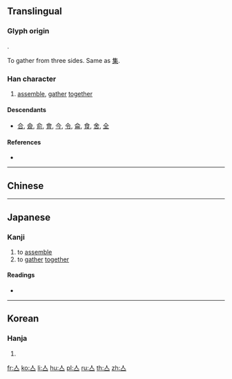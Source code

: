 {{character info/new}}
{{also|스}}
==Translingual==

===Glyph origin===
{{Han etym}}
{{Han compound|入|一|ls=ic}}.

To gather from three sides. Same as [[集]].

===Han character===
{{Han char|rn=9|rad=人|as=01|sn=3|four=|canj=OM,XXXOM|ids=⿱人一}}

# [[assemble]], [[gather]] [[together]]

====Descendants====
* [[合]], [[僉]], [[俞]], [[會]], [[今]], [[令]], [[侖]], [[食]], [[舍]], [[全]]

====References====
* {{Han ref|kx=0091.030|dkj=00345|dj=0192.020|hdz=10102.020|uh=4EBC|ud=20156}}

----

==Chinese==
{{zh-see|集|a}}

----

==Japanese==
{{attention|ja|This entry needs more research}}

===Kanji===
{{ja-kanji|grade=uc|rs=人01}}

# to [[assemble]]
# to [[gather]] [[together]]

====Readings====
* {{ja-readings|on=[[しゅう]] (shū), [[じゅう]] (jū)|kun=[[あつまる]] (atsumaru)}}

----

==Korean==

===Hanja===
{{ko-hanja|hangeul=집|rv=jip|mr=chip}}

# {{defn|lang=ko|sort=人01}}

[[fr:亼]]
[[ko:亼]]
[[li:亼]]
[[hu:亼]]
[[pl:亼]]
[[ru:亼]]
[[th:亼]]
[[zh:亼]]
